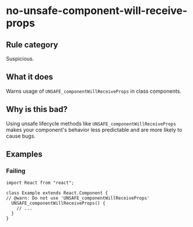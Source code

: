 # no-unsafe-component-will-receive-props

## Rule category

Suspicious.

## What it does

Warns usage of `UNSAFE_componentWillReceiveProps` in class components.

## Why is this bad?

Using unsafe lifecycle methods like `UNSAFE_componentWillReceiveProps` makes your component's behavior less predictable and are more likely to cause bugs.

## Examples

### Failing

```tsx twoslash
import React from "react";

class Example extends React.Component {
// @warn: Do not use 'UNSAFE_componentWillReceiveProps'
  UNSAFE_componentWillReceiveProps() {
    // ...
  }
}
```
